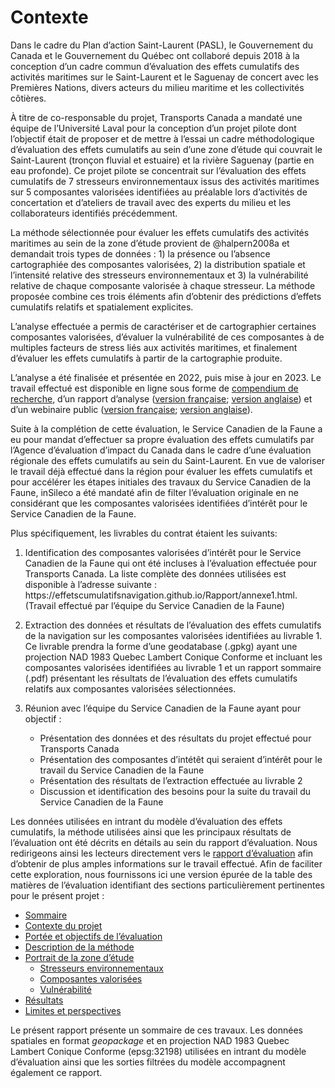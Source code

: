 # Contexte

Dans le cadre du Plan d'action Saint-Laurent (PASL), le Gouvernement du Canada et le Gouvernement du Québec ont collaboré depuis 2018 à la conception d’un cadre commun d’évaluation des effets cumulatifs des activités maritimes sur le Saint-Laurent et le Saguenay de concert avec les Premières Nations, divers acteurs du milieu maritime et les collectivités côtières. 

À titre de co-responsable du projet, Transports Canada a mandaté une équipe de l’Université Laval pour la conception d'un projet pilote dont l'objectif était de proposer et de mettre à l’essai un cadre méthodologique d’évaluation des effets cumulatifs au sein d'une zone d'étude qui couvrait le Saint-Laurent (tronçon fluvial et estuaire) et la rivière Saguenay (partie en eau profonde). Ce projet pilote se concentrait sur l'évaluation des effets cumulatifs de 7 stresseurs environnementaux issus des activités maritimes sur 5 composantes valorisées identifiées au préalable lors d’activités de concertation et d’ateliers de travail avec des experts du milieu et les collaborateurs identifiés précédemment. 

La méthode sélectionnée pour évaluer les effets cumulatifs des activités maritimes au sein de la zone d'étude provient de @halpern2008a et demandait trois types de données : 1) la présence ou l'absence cartographiée des composantes valorisées, 2) la distribution spatiale et l’intensité relative des stresseurs environnementaux et 3) la vulnérabilité relative de chaque composante valorisée à chaque stresseur. La méthode proposée combine ces trois éléments afin d'obtenir des prédictions d'effets cumulatifs relatifs et spatialement explicites.

L’analyse effectuée a permis de caractériser et de cartographier certaines composantes valorisées, d’évaluer la vulnérabilité de ces composantes à de multiples facteurs de stress liés aux activités maritimes, et finalement d’évaluer les effets cumulatifs à partir de la cartographie produite. 

L'analyse a été finalisée et présentée en 2022, puis mise à jour en 2023. Le travail effectué est disponible en ligne sous forme de [compendium de recherche](https://github.com/EffetsCumulatifsNavigation/ceanav), d'un rapport d'analyse ([version française](https://effetscumulatifsnavigation.github.io/Rapport/); [version anglaise](https://effetscumulatifsnavigation.github.io/Report/)) et d'un webinaire public ([version française](https://effetscumulatifsnavigation.github.io/2022-03-TC-webinaire_ceanav/); [version anglaise](https://effetscumulatifsnavigation.github.io/2022-03-TC-webinar_ceanav/#1)). 

Suite à la complétion de cette évaluation, le Service Canadien de la Faune a eu pour mandat d'effectuer sa propre évaluation des effets cumulatifs par l'Agence d'évaluation d'impact du Canada dans le cadre d'une évaluation régionale des effets cumulatifs au sein du Saint-Laurent. En vue de valoriser le travail déjà effectué dans la région pour évaluer les effets cumulatifs et pour accélérer les étapes initiales des travaux du Service Canadien de la Faune, inSileco a été mandaté afin de filter l'évaluation originale en ne considérant que les composantes valorisées identifiées d'intérêt pour le Service Canadien de la Faune. 

Plus spécifiquement, les livrables du contrat étaient les suivants: 

1. Identification des composantes valorisées d’intérêt pour le Service Canadien de la Faune qui ont été incluses à l’évaluation effectuée pour Transports Canada. La liste complète des données utilisées est disponible à l'adresse suivante : https://effetscumulatifsnavigation.github.io/Rapport/annexe1.html. (Travail effectué par l'équipe du Service Canadien de la Faune)

2. Extraction des données et résultats de l'évaluation des effets cumulatifs de la navigation sur les composantes valorisées identifiées au livrable 1. Ce livrable prendra la forme d'une geodatabase (.gpkg) ayant une projection NAD 1983 Quebec Lambert Conique Conforme et incluant les composantes valorisées identifiées au livrable 1 et un rapport sommaire (.pdf) présentant les résultats de l'évaluation des effets cumulatifs relatifs aux composantes valorisées sélectionnées.

3. Réunion avec l’équipe du Service Canadien de la Faune ayant pour objectif :   
   - Présentation des données et des résultats du projet effectué pour Transports Canada  
   - Présentation des composantes d'intétêt qui seraient d’intérêt pour le travail du Service Canadien de la Faune     
   - Présentation des résultats de l'extraction effectuée au livrable 2  
   - Discussion et identification des besoins pour la suite du travail du Service Canadien de la Faune  

Les données utilisées en intrant du modèle d'évaluation des effets cumulatifs, la méthode utilisées ainsi que les principaux résultats de l'évaluation ont été décrits en détails au sein du rapport d'évaluation. Nous redirigeons ainsi les lecteurs directement vers le [rapport d'évaluation](https://effetscumulatifsnavigation.github.io/Rapport/) afin d'obtenir de plus amples informations sur le travail effectué. Afin de faciliter cette exploration, nous fournissons ici une version épurée de la table des matières de l'évaluation identifiant des sections particulièrement pertinentes pour le présent projet :

- [Sommaire](https://effetscumulatifsnavigation.github.io/Rapport/sommaire.html)
- [Contexte du projet](https://effetscumulatifsnavigation.github.io/Rapport/contexte.html)
- [Portée et objectifs de l'évaluation](https://effetscumulatifsnavigation.github.io/Rapport/port%C3%A9e-et-objectifs-de-l%C3%A9valuation.html)
- [Description de la méthode](https://effetscumulatifsnavigation.github.io/Rapport/sectioncea.html#methode)
- [Portrait de la zone d'étude](https://effetscumulatifsnavigation.github.io/Rapport/portrait.html)
  - [Stresseurs environnementaux](https://effetscumulatifsnavigation.github.io/Rapport/portrait.html#strportrait)
  - [Composantes valorisées](https://effetscumulatifsnavigation.github.io/Rapport/portrait.html#cvportrait)
  - [Vulnérabilité](https://effetscumulatifsnavigation.github.io/Rapport/portrait.html#vulnportrait)
- [Résultats](https://effetscumulatifsnavigation.github.io/Rapport/resultats.html)
- [Limites et perspectives](https://effetscumulatifsnavigation.github.io/Rapport/perspective.html)

Le présent rapport présente un sommaire de ces travaux. Les données spatiales en format *geopackage* et en projection NAD 1983 Quebec Lambert Conique Conforme (epsg:32198) utilisées en intrant du modèle d'évaluation ainsi que les sorties filtrées du modèle accompagnent également ce rapport.